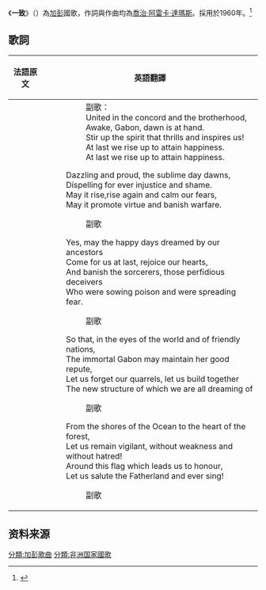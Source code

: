 {{Infobox anthem
|title         = {{lang|fr|La Concorde}}
|Chinese_title = 一致
|image         = Gabonese Anthem Music Sheet.InstrumentalSimple.svg
|image_size    =
|prefix        = 国歌
|country       = {{GAB}}
|author        = [[喬治·阿雷卡·達瑪斯|喬治·阿雷卡·達瑪斯]]
|lyrics_date   =
|composer      = [[喬治·阿雷卡·達瑪斯|喬治·阿雷卡·達瑪斯]]
|music_date    =
|adopted       = 1960
|sound         = La Concorde.ogg
|sound_title   =
}}
《'''一致'''》（{{lang-fr|''La Concorde''}}）為[[加彭|加彭]]國歌，作詞與作曲均為[[喬治·阿雷卡·達瑪斯|喬治·阿雷卡·達瑪斯]]。採用於1960年。<ref>{{Cite web |url=http://nationalanthems.me/gabon-la-concorde/ |title=Gabon: ''La Concorde'' - Audio of the national anthem of Gabon, with information and lyrics |accessdate=2014-03-24 |archive-date=2018-06-12 |archive-url=https://web.archive.org/web/20180612144000/http://nationalanthems.me/gabon-la-concorde/ |dead-url=no }}</ref>

== 歌詞 ==
{|valign="top" width="70%"
! 法語原文
! 英語翻譯
|-
|valign="top"|
{{lang|fr|
::副歌：
::Uni dans la Concorde et la fraternité
::Éveille-toi Gabon, une aurore se lève,
::Encourage l'ardeur qui vibre et nous soulève!
::C'est enfin notre essor vers la félicité.
::C'est enfin notre essor vers la félicité.
:Éblouissant et fier, le jour sublime monte
:Pourchassant à jamais l'injustice et la honte.
:Qu'il monte, monte encore et calme nos alarmes,
:Qu'il prône la vertu et repousse les armes.
::副歌
:Oui que le temps heureux rêvé par nos ancêtres
:Arrive enfin chez nous, réjouisse les êtres,
:Et chasse les sorciers, ces perfides trompeurs.
:Qui semaient le poison et répandaient la peur.
::副歌
:Afin qu'aux yeux du monde et des nations amies
:Le Gabon immortel reste digne d'envie,
:Oublions nos querelles, ensemble bâtissons
:L'édifice nouveau auquel tous nous rêvons.
::副歌
:Des bords de l'Océan au cœur de la forêt,
:Demeurons vigilants, sans faiblesse et sans haine!
:Autour de ce drapeau, qui vers l'honneur nous mène,
:Saluons la Patrie et chantons sans arrêt!
::副歌}}

|valign="top"|
::副歌：
::United in the concord and the brotherhood,
::Awake, Gabon, dawn is at hand.
::Stir up the spirit that thrills and inspires us!
::At last we rise up to attain happiness.
::At last we rise up to attain happiness.
:Dazzling and proud, the sublime day dawns,
:Dispelling for ever injustice and shame.
:May it rise,rise again and calm our fears,
:May it promote virtue and banish warfare.
::副歌
:Yes, may the happy days dreamed by our ancestors
:Come for us at last, rejoice our hearts,
:And banish the sorcerers, those perfidious deceivers
:Who were sowing poison and were spreading fear.
::副歌
:So that, in the eyes of the world and of friendly nations,
:The immortal Gabon may maintain her good repute,
:Let us forget our quarrels, let us build together
:The new structure of which we are all dreaming of
::副歌
:From the shores of the Ocean to the heart of the forest,
:Let us remain vigilant, without weakness and without hatred!
:Around this flag which leads us to honour,
:Let us salute the Fatherland and ever sing!
::副歌
|}
{{Clear|left}}

== 资料来源 ==
{{reflist}}

{{非洲各國家和地区國歌}}
[[分類:加彭歌曲|分類:加彭歌曲]]
[[分類:非洲国家國歌|分類:非洲国家國歌]]